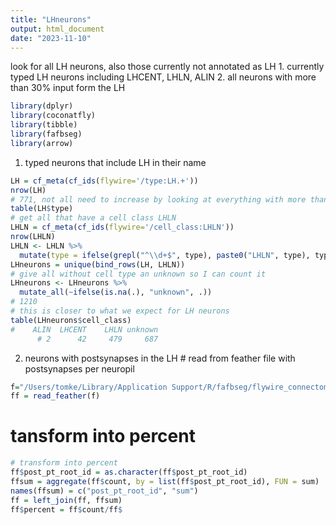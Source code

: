 ```yaml
---
title: "LHneurons"
output: html_document
date: "2023-11-10"
---
```


look for all LH neurons, also those currently not annotated as LH
1. currently typed LH neurons
  including LHCENT, LHLN, ALIN
2. all neurons with more than 30% input form the LH
  

```r
library(dplyr)
library(coconatfly)
library(tibble)
library(fafbseg)
library(arrow)
```

1. typed neurons that include LH in their name
```r
LH = cf_meta(cf_ids(flywire='/type:LH.+')) 
nrow(LH)
# 771, not all need to increase by looking at everything with more than x% input from the LH
table(LH$type)
# get all that have a cell class LHLN
LHLN = cf_meta(cf_ids(flywire='/cell_class:LHLN')) 
nrow(LHLN)
LHLN <- LHLN %>%
  mutate(type = ifelse(grepl("^\\d+$", type), paste0("LHLN", type), type))
LHneurons = unique(bind_rows(LH, LHLN))
# give all without cell type an unknown so I can count it
LHneurons <- LHneurons %>%
  mutate_all(~ifelse(is.na(.), "unknown", .))
# 1210
# this is closer to what we expect for LH neurons
table(LHneurons$cell_class)
#    ALIN  LHCENT    LHLN unknown 
      # 2      42     479     687 
```


2. neurons with postsynapses in the LH
# read from feather file with postsynapses per neuropil 
```r
f="/Users/tomke/Library/Application Support/R/fafbseg/flywire_connectome_analysis_data/756/per_neuron_neuropilv2_filtered_count_post_756.feather"
ff = read_feather(f)
```

# tansform into percent
```r
# transform into percent
ff$post_pt_root_id = as.character(ff$post_pt_root_id)
ffsum = aggregate(ff$count, by = list(ff$post_pt_root_id), FUN = sum)
names(ffsum) = c("post_pt_root_id", "sum")
ff = left_join(ff, ffsum)
ff$percent = ff$count/ff$

```


